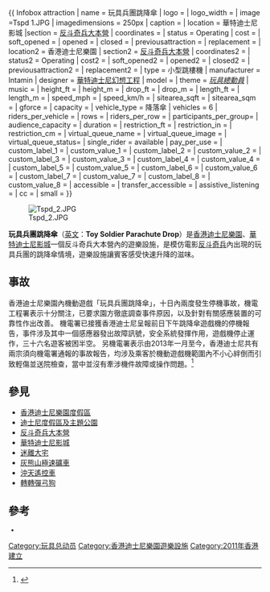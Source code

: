 {{noteTA
|G1=Disney
|G2=Pixar}}

{{ Infobox attraction
<!--GLOBAL STATISTICS-->
| name                = 玩具兵團跳降傘
| logo                = <!--Use ONLY the filename, not a full [[Image:|Image:]] link-->
| logo_width          = <!--Default is 250px-->
| image               =Tspd 1.JPG
| imagedimensions     = 250px
| caption             =
<!--INDIVIDUAL PARK STATISTICS-->
| location            = 華特迪士尼影城    
|section              = [[反斗奇兵大本營|反斗奇兵大本營]]
| coordinates         = <!--Use {{Coord|display=inline}}-->
| status              = Operating
| cost                = 
| soft_opened         = 
| opened              = {{Start date|2010|8|17}}
| closed              = 
| previousattraction  = <!--If there is an appropriate article, this should be linked.-->
| replacement         = <!--If there is an appropriate article, this should be linked.-->
| location2           = 香港迪士尼樂園
| section2            = [[反斗奇兵大本營|反斗奇兵大本營]]
| coordinates2        = <!--Use {{Coord|display=inline}}-->
| status2             = Operating
| cost2               = 
| soft_opened2        = 
| opened2             = {{Start date|2011|11|17}}
| closed2             = 
| previousattraction2 = <!--If there is an appropriate article, this should be linked.-->
| replacement2        = <!--If there is an appropriate article, this should be linked.-->
<!--GENERAL STATISTICS-->
| type                = 小型跳樓機
| manufacturer        = Intamin
| designer            = [[華特迪士尼幻想工程|華特迪士尼幻想工程]]
| model               = 
| theme               = ''[[玩具總動員系列電影|玩具總動員]]''
| music               = 
| height_ft           = <!--Must be expressed in feet and may contain only numeric characters.-->
| height_m            = <!--Must be expressed in metres and may contain only numeric characters.-->
| drop_ft             = <!--Must be expressed in feet and may contain only numeric characters.-->
| drop_m              = <!--Must be expressed in metres and may contain only numeric characters.-->
| length_ft           = <!--Must be expressed in feet and may contain only numeric characters.-->
| length_m            = <!--Must be expressed in metres and may contain only numeric characters.-->
| speed_mph           = <!--Must be expressed in miles per hour and may contain only numeric characters.-->
| speed_km/h          = <!--Must be expressed in kilometres per hour and may contain only numeric characters.-->
| sitearea_sqft       = <!--Must be expressed in square feet and may contain only numeric characters.-->
| sitearea_sqm        = <!--Must be expressed in square metres and may contain only numeric characters.-->
| gforce              = 
| capacity            = 
<!--Use only one of vehicles, rows, participants, or audience-->
| vehicle_type        = 降落傘
| vehicles            = 6
| riders_per_vehicle  = <!--Only use if vehicles has been specified.-->
| rows                = 
| riders_per_row      = <!--Only use if rows has been specified.-->
| participants_per_group= <!--Only use if neither rows or vehicles is applicable.-->
| audience_capacity   = <!--For shows-->
| duration            = 
| restriction_ft      = <!--Must be expressed in feet and may contain only numeric characters.-->
| restriction_in      = <!--Must be expressed in inches and may contain only numeric characters.-->
| restriction_cm      = <!--Must be expressed in centimetres and may contain only numeric characters.-->
| virtual_queue_name  = 
| virtual_queue_image = <!--Use ONLY the filename, not a full [[Image:|Image:]] link-->
| virtual_queue_status= <!--should be available if above fields are used-->
| single_rider        = available
| pay_per_use         = <!--Must be "available" if available.-->
| custom_label_1      = 
| custom_value_1      = 
| custom_label_2      = 
| custom_value_2      = 
| custom_label_3      = 
| custom_value_3      = 
| custom_label_4      = 
| custom_value_4      = 
| custom_label_5      = 
| custom_value_5      = 
| custom_label_6      = 
| custom_value_6      = 
| custom_label_7      = 
| custom_value_7      = 
| custom_label_8      = 
| custom_value_8      = 
| accessible          = 
| transfer_accessible = 
| assistive_listening = 
| cc                  = 
| small               = <!--Must be "yes" to collapse location sections by default-->
}}

[[File:Tspd_2.JPG|thumb]]

'''玩具兵團跳降傘'''（[[英文|英文]]：'''Toy Soldier Parachute Drop'''）是[[香港迪士尼樂園|香港迪士尼樂園]]、[[華特迪士尼影城|華特迪士尼影城]]一個反斗奇兵大本營內的遊樂設施，是模仿電影[[反斗奇兵|反斗奇兵]]內出現的玩具兵團的跳降傘情境，遊樂設施讓賓客感受快速升降的滋味。

== 事故 == 
{{Non-free |time=2012-02-14T12:21:20+00:00 }}
香港迪士尼樂園內機動遊戲「玩具兵團跳降傘」，十日內兩度發生停機事故，機電工程署表示十分關注，已要求園方徹底調查事件原因，以及針對有關感應裝置的可靠性作出改善。
機電署已接獲香港迪士尼呈報前日下午跳降傘遊戲機的停機報告，事件涉及其中一個感應器發出故障訊號，安全系統發揮作用，遊戲機停止運作，三十六名遊客被困半空。
另機電署表示由2013年一月至今，香港迪士尼共有兩宗須向機電署通報的事故報告，均涉及乘客於機動遊戲機範圍內不小心絆倒而引致輕傷並送院檢查，當中並沒有牽涉機件故障或操作問題。<ref>{{cite news|url= http://orientaldaily.on.cc/cnt/news/20120208/00176_045.html|title= 迪士尼「跳降傘」十日兩壞|publisher= 东方日报|date= 2012-02-18|accessdate= 2012-02-14|archive-date= 2016-03-05|archive-url= https://web.archive.org/web/20160305075343/http://orientaldaily.on.cc/cnt/news/20120208/00176_045.html|dead-url= no}}</ref>

== 參見 ==
{{Project|香港迪士尼樂園度假區|P Mickey.png|34}}
{{Portal|迪士尼}}
* [[香港迪士尼樂園度假區|香港迪士尼樂園度假區]]
* [[迪士尼度假區及主題公園|迪士尼度假區及主題公園]] 
* [[反斗奇兵大本營|反斗奇兵大本營]]
* [[華特迪士尼影城|華特迪士尼影城]]
* [[迷離大宅|迷離大宅]]
* [[灰熊山極速礦車|灰熊山極速礦車]]
* [[沖天遙控車|沖天遙控車]]
* [[轉轉彈弓狗|轉轉彈弓狗]]

== 參考 == 
<small>
{{reflist}}
* {{Cite web |url= http://the-sun.on.cc/cnt/news/20120208/00407_055.html?pubdate=20120208|title= 「跳降傘」頻故障 機電署促樂園徹查|author= 太陽報|date=2012年2月8日|publisher=  |language=zh-hant  |accessdate= |quote=  }}
</small>

{{玩具總動員}}
{{香港迪士尼樂園}}

[[Category:玩具总动员|Category:玩具总动员]]
[[Category:香港迪士尼樂園遊樂設施|Category:香港迪士尼樂園遊樂設施]]
[[Category:2011年香港建立|Category:2011年香港建立]]